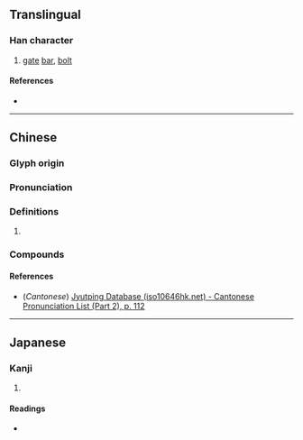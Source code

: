 {{character info}}
==Translingual==

===Han character===
{{Han char|rn=63|rad=戶|as=06|sn=10|four=|canj=ISNIN|ids=⿸戶多, ⿸户多}}

# [[gate]] [[bar]], [[bolt]]

====References====
* {{Han ref|kx=0416.120|dkj=11741|dj=0761.140|hdz=32263.030|uh=6245|ud=25157}}

----

==Chinese==
{{zh-forms|alt=㦾,𢨹,𢨴,𨳷}}

===Glyph origin===
{{Han etym}}

===Pronunciation===
{{zh-pron
|m=yí
|c=ji4
|mc=y
|oc=y
|ma=
|cat=n
}}

===Definitions===
{{zh-hanzi}}

# {{zh-used|扊扅}}

===Compounds===
{{zh-der|扊扅|扊扅歌}}

====References====
* (''Cantonese'') [http://www.iso10646hk.net/jp/document/download.jsp Jyutping Database (iso10646hk.net) - Cantonese Pronunciation List (Part 2), p. 112]

----

==Japanese==

===Kanji===
{{ja-kanji|grade=|rs=戶06}}

# {{rfdef|ja|sort=戶06}}

====Readings====
* {{ja-readings|on=い|kun=}}